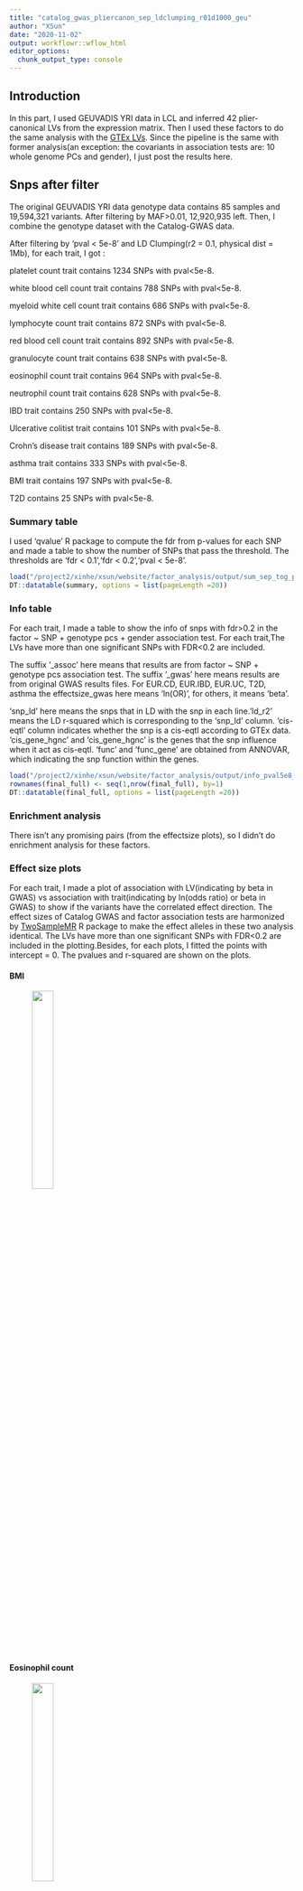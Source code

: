 ```yaml
---
title: "catalog_gwas_pliercanon_sep_ldclumping_r01d1000_geu"
author: "XSun"
date: "2020-11-02"
output: workflowr::wflow_html
editor_options:
  chunk_output_type: console
---
```


## Introduction

In this part, I used GEUVADIS YRI data in LCL and inferred 42 plier-canonical LVs from the expression matrix. Then I used these factors to do the same analysis with the [GTEx LVs](https://xsun1229.github.io/factor_analysis/catalog_gwas_pliercanon_sep_ldclumping_r01d1000.html). Since the pipeline is the same with former analysis(an exception: the covariants in association tests are: 10 whole genome PCs and gender), I just post the results here. 

## Snps after filter

The original GEUVADIS YRI data genotype data contains 85 samples and 19,594,321 variants. After filtering by MAF>0.01, 12,920,935 left. Then, I combine the genotype dataset with the Catalog-GWAS data.

After filtering by 'pval < 5e-8' and LD Clumping(r2 = 0.1, physical dist = 1Mb), for each trait, I got :

platelet count trait contains 1234 SNPs with pval<5e-8. 

white blood cell count trait contains 788 SNPs with pval<5e-8. 

myeloid white cell count trait contains 686 SNPs with pval<5e-8. 

lymphocyte count trait contains 872 SNPs with pval<5e-8. 

red blood cell count trait contains 892 SNPs with pval<5e-8. 

granulocyte count trait contains 638 SNPs with pval<5e-8. 

eosinophil count trait contains 964 SNPs with pval<5e-8. 

neutrophil count trait contains 628 SNPs with pval<5e-8. 

IBD trait contains 250 SNPs with pval<5e-8. 

Ulcerative colitist trait contains 101 SNPs with pval<5e-8. 

Crohn's disease trait contains 189 SNPs with pval<5e-8. 

asthma trait contains 333 SNPs with pval<5e-8. 

BMI trait contains 197 SNPs with pval<5e-8. 

T2D contains 25 SNPs with pval<5e-8. 


### Summary table

I used 'qvalue' R package to compute the fdr from p-values for each SNP and made a table to show the number of SNPs that pass the threshold. The thresholds are 'fdr < 0.1','fdr < 0.2','pval < 5e-8'.

```r
load("/project2/xinhe/xsun/website/factor_analysis/output/sum_sep_tog_pval_pliercanon_wgpc_ldcl_d1k_geu.rdata")
DT::datatable(summary, options = list(pageLength =20))
```



### Info table

For each trait, I made a table to show the info of snps with fdr>0.2 in the factor ~ SNP + genotype pcs + gender association test. For each trait,The LVs have more than one significant SNPs with FDR<0.2 are included. 

The suffix '_assoc' here means that results are from factor ~ SNP + genotype pcs association test. The suffix '_gwas' here means results are from original GWAS results files. For EUR.CD, EUR.IBD, EUR.UC, T2D, asthma the effectsize_gwas here means 'ln(OR)', for others, it means 'beta'. 

'snp_ld' here means the snps that in LD with the snp in each line.'ld_r2' means the LD r-squared which is corresponding to the 'snp_ld' column. 'cis-eqtl' column indicates whether the snp is a cis-eqtl according to GTEx data. 'cis_gene_hgnc' and 'cis_gene_hgnc' is the genes that the snp influence when it act as cis-eqtl. 'func' and 'func_gene' are obtained from ANNOVAR, which indicating the snp function within the genes.

```r
load("/project2/xinhe/xsun/website/factor_analysis/output/info_pval5e8_pliercanon_ld_d1k_geu.rdata")
rownames(final_full) <- seq(1,nrow(final_full), by=1)
DT::datatable(final_full, options = list(pageLength =20))
```




### Enrichment analysis 

There isn't any promising pairs (from the effectsize plots), so I didn't do enrichment analysis for these factors. 



### Effect size plots

For each trait, I made a plot of association with LV(indicating by beta in GWAS) vs association with trait(indicating by ln(odds ratio) or beta in GWAS) to show if the variants have the correlated effect direction. The effect sizes of Catalog GWAS and factor association tests are harmonized by [TwoSampleMR](https://mrcieu.github.io/TwoSampleMR/articles/introduction.html) R package to make the effect alleles in these two analysis identical. The LVs have more than one significant SNPs with FDR<0.2 are included in the plotting.Besides, for each plots, I fitted the points with intercept = 0. The pvalues and r-squared are shown on the plots.

#### BMI 

<figure class="half">
    <img src="https://github.com/xsun1229/factor_analysis/raw/master/output/effectsize_lv6_bmi_pval5e8_pliercanon_d1k_geu.jpeg" width="30%">
</figure>

#### Eosinophil count 

<figure class="half">
    <img src="https://github.com/xsun1229/factor_analysis/raw/master/output/effectsize_lv28_eo_pval5e8_pliercanon_d1k_geu.jpeg" width="30%">
</figure>


#### plt

<figure class="half">
    <img src="https://github.com/xsun1229/factor_analysis/raw/master/output/effectsize_lv12_plt_pval5e8_pliercanon_d1k_geu.jpeg" width="30%">
    <img src="https://github.com/xsun1229/factor_analysis/raw/master/output/effectsize_lv5_plt_pval5e8_pliercanon_d1k_geu.jpeg" width="30%">
    <img src="https://github.com/xsun1229/factor_analysis/raw/master/output/effectsize_lv8_plt_pval5e8_pliercanon_d1k_geu.jpeg" width="30%">
    <img src="https://github.com/xsun1229/factor_analysis/raw/master/output/effectsize_lv11_plt_pval5e8_pliercanon_d1k_geu.jpeg" width="30%">
    <img src="https://github.com/xsun1229/factor_analysis/raw/master/output/effectsize_lv24_plt_pval5e8_pliercanon_d1k_geu.jpeg" width="30%">
</figure>


#### red blood cell count

<figure class="half">
    <img src="https://github.com/xsun1229/factor_analysis/raw/master/output/effectsize_lv24_rbc_pval5e8_pliercanon_d1k_geu.jpeg" width="30%">
    <img src="https://github.com/xsun1229/factor_analysis/raw/master/output/effectsize_lv5_rbc_pval5e8_pliercanon_d1k_geu.jpeg" width="30%">
    <img src="https://github.com/xsun1229/factor_analysis/raw/master/output/effectsize_lv10_rbc_pval5e8_pliercanon_d1k_geu.jpeg" width="30%">
</figure>


#### asthma

<figure class="half">
    <img src="https://github.com/xsun1229/factor_analysis/raw/master/output/effectsize_lv27_ukb.allasthma_pval5e8_pliercanon_d1k_geu.jpeg" width="30%">
    <img src="https://github.com/xsun1229/factor_analysis/raw/master/output/effectsize_lv32_ukb.allasthma_pval5e8_pliercanon_d1k_geu.jpeg" width="30%">
</figure>

### Effect size plots- more SNPs

Since there isn't any promising pairs after relaxing the threshold, so I will not post the plots here.

### Effect size plots - checking the reverse causality

Since there isn't any promising pairs after relaxing the threshold, so I will not post the plots here.


### QQplots 

These are the QQplots from association tests. 

#### BMI 

LV27, LV76 and LV90

<figure class="half">
    <img src="https://github.com/xsun1229/factor_analysis/raw/master/output/qq_unif_lv6_bmi_pliercanon_d1k_geu.jpeg" width="30%">
</figure>


#### Eosinophil count 

LV28

<figure class="half">
    <img src="https://github.com/xsun1229/factor_analysis/raw/master/output/qq_unif_lv28_eo_pliercanon_d1k_geu.jpeg" width="30%">
</figure>

#### plt

LV12,5,8,11,24

<figure class="half">
    <img src="https://github.com/xsun1229/factor_analysis/raw/master/output/qq_unif_lv12_plt_pliercanon_d1k_geu.jpeg" width="30%">
    <img src="https://github.com/xsun1229/factor_analysis/raw/master/output/qq_unif_lv5_plt_pliercanon_d1k_geu.jpeg" width="30%">
    <img src="https://github.com/xsun1229/factor_analysis/raw/master/output/qq_unif_lv8_plt_pliercanon_d1k_geu.jpeg" width="30%">
    <img src="https://github.com/xsun1229/factor_analysis/raw/master/output/qq_unif_lv11_plt_pliercanon_d1k_geu.jpeg" width="30%">
    <img src="https://github.com/xsun1229/factor_analysis/raw/master/output/qq_unif_lv24_plt_pliercanon_d1k_geu.jpeg" width="30%">
</figure>


#### red blood cell count

LV24,5,10

<figure class="half">
    <img src="https://github.com/xsun1229/factor_analysis/raw/master/output/qq_unif_lv24_rbc_pliercanon_d1k_geu.jpeg" width="30%">
    <img src="https://github.com/xsun1229/factor_analysis/raw/master/output/qq_unif_lv5_rbc_pliercanon_d1k_geu.jpeg" width="30%">
    <img src="https://github.com/xsun1229/factor_analysis/raw/master/output/qq_unif_lv10_rbc_pliercanon_d1k_geu.jpeg" width="30%">
</figure>

#### asthma

LV27,32

<figure class="half">
    <img src="https://github.com/xsun1229/factor_analysis/raw/master/output/qq_unif_lv27_ukb.allasthma_pliercanon_d1k_geu.jpeg" width="30%">
    <img src="https://github.com/xsun1229/factor_analysis/raw/master/output/qq_unif_lv32_ukb.allasthma_pliercanon_d1k_geu.jpeg" width="30%">
</figure>

### Colocalization

The colocalization analysis was performed using the approximate Bayes factor test implemented in the Coloc package. Coloc computes five posterior probabilities (PP0, PP1, PP2, PP3 and PP4), each corresponding to a hypothesis: H0, no association with either trait; H1, association with trait 1 but not with trait 2; H2, association with trait 2 but not with trait 1; H3, association with trait 1 and trait 2, two independent SNPs; H4, association with trait 1 and trait 2, one shared SNP. We ran Coloc with the default parameters and used PP4 to assess evidence of colocalization. We visualized the colocalization of factor - QTLs and GWAS associations using the [LocusCompareR package](https://github.com/boxiangliu/locuscomparer).

Chromosome selection: I first sorted the SNPs by their pvalues from factor association tests, then I selected the first two SNPs and chose their chromosome to do the colocalization test and visualization. 

Since there isn't any promising pairs, I post all pairs here.

#### BMI 

LV6 top1 snp and its chromosome

```r
load("/project2/xinhe/xsun/website/factor_analysis/output/bmi_lv6_coloc_geu.results_pliercanon.rdata")
note <- c(NA,"no association with either trait","association with trait 1 but not with trait 2","association with trait 2 but not with trait 1","association with trait 1 and trait 2,two independent SNPs"," association with trait 1 and trait 2, one shared SNP")
pval <- cbind(results$summary,note)
knitr::kable(pval, caption = "pvalues in coloclization")
```

<figure class="half">
    <img src="https://github.com/xsun1229/factor_analysis/raw/master/output/coloc_bmi_lv6_plier_d1k_geu.jpeg" width="80%">
</figure>


LV6 the second snp and its chromosome

```r
load("/project2/xinhe/xsun/website/factor_analysis/output/bmi_lv6_coloc_top2_geu.results_pliercanon.rdata")
note <- c(NA,"no association with either trait","association with trait 1 but not with trait 2","association with trait 2 but not with trait 1","association with trait 1 and trait 2,two independent SNPs"," association with trait 1 and trait 2, one shared SNP")
pval <- cbind(results$summary,note)
knitr::kable(pval, caption = "pvalues in coloclization")
```

<figure class="half">
    <img src="https://github.com/xsun1229/factor_analysis/raw/master/output/coloc_bmi_lv6_plier_d1k_geu_top2.jpeg" width="80%">
</figure>

#### Eosinophil count 

LV28 top1 snp and its chromosome

```r
load("/project2/xinhe/xsun/website/factor_analysis/output/eo_lv28_coloc_geu.results_pliercanon.rdata")
note <- c(NA,"no association with either trait","association with trait 1 but not with trait 2","association with trait 2 but not with trait 1","association with trait 1 and trait 2,two independent SNPs"," association with trait 1 and trait 2, one shared SNP")
pval <- cbind(results$summary,note)
knitr::kable(pval, caption = "pvalues in coloclization")
```

<figure class="half">
    <img src="https://github.com/xsun1229/factor_analysis/raw/master/output/coloc_eo_lv28_plier_d1k_geu.jpeg" width="80%">
</figure>


LV28 the second snp and its chromosome

```r
load("/project2/xinhe/xsun/website/factor_analysis/output/eo_lv28_coloc_top2_geu.results_pliercanon.rdata")
note <- c(NA,"no association with either trait","association with trait 1 but not with trait 2","association with trait 2 but not with trait 1","association with trait 1 and trait 2,two independent SNPs"," association with trait 1 and trait 2, one shared SNP")
pval <- cbind(results$summary,note)
knitr::kable(pval, caption = "pvalues in coloclization")
```

<figure class="half">
    <img src="https://github.com/xsun1229/factor_analysis/raw/master/output/coloc_eo_lv28_plier_d1k_geu_top2.jpeg" width="80%">
</figure>

#### plt

LV12 top1 snp and its chromosome

```r
load("/project2/xinhe/xsun/website/factor_analysis/output/plt_lv12_coloc_geu.results_pliercanon.rdata")
note <- c(NA,"no association with either trait","association with trait 1 but not with trait 2","association with trait 2 but not with trait 1","association with trait 1 and trait 2,two independent SNPs"," association with trait 1 and trait 2, one shared SNP")
pval <- cbind(results$summary,note)
knitr::kable(pval, caption = "pvalues in coloclization")
```

<figure class="half">
    <img src="https://github.com/xsun1229/factor_analysis/raw/master/output/coloc_plt_lv12_plier_d1k_geu.jpeg" width="80%">
</figure>


LV12 the second snp and its chromosome

```r
load("/project2/xinhe/xsun/website/factor_analysis/output/plt_lv12_coloc_top2_geu.results_pliercanon.rdata")
note <- c(NA,"no association with either trait","association with trait 1 but not with trait 2","association with trait 2 but not with trait 1","association with trait 1 and trait 2,two independent SNPs"," association with trait 1 and trait 2, one shared SNP")
pval <- cbind(results$summary,note)
knitr::kable(pval, caption = "pvalues in coloclization")
```

<figure class="half">
    <img src="https://github.com/xsun1229/factor_analysis/raw/master/output/coloc_plt_lv12_plier_d1k_geu_top2.jpeg" width="80%">
</figure>


LV5 top1 snp and its chromosome

```r
load("/project2/xinhe/xsun/website/factor_analysis/output/plt_lv5_coloc_geu.results_pliercanon.rdata")
note <- c(NA,"no association with either trait","association with trait 1 but not with trait 2","association with trait 2 but not with trait 1","association with trait 1 and trait 2,two independent SNPs"," association with trait 1 and trait 2, one shared SNP")
pval <- cbind(results$summary,note)
knitr::kable(pval, caption = "pvalues in coloclization")
```

<figure class="half">
    <img src="https://github.com/xsun1229/factor_analysis/raw/master/output/coloc_plt_lv5_plier_d1k_geu.jpeg" width="80%">
</figure>


LV5 the second snp and its chromosome

```r
load("/project2/xinhe/xsun/website/factor_analysis/output/plt_lv5_coloc_top2_geu.results_pliercanon.rdata")
note <- c(NA,"no association with either trait","association with trait 1 but not with trait 2","association with trait 2 but not with trait 1","association with trait 1 and trait 2,two independent SNPs"," association with trait 1 and trait 2, one shared SNP")
pval <- cbind(results$summary,note)
knitr::kable(pval, caption = "pvalues in coloclization")
```

<figure class="half">
    <img src="https://github.com/xsun1229/factor_analysis/raw/master/output/coloc_plt_lv5_plier_d1k_geu_top2.jpeg" width="80%">
</figure>



LV8 top1 snp and its chromosome

```r
load("/project2/xinhe/xsun/website/factor_analysis/output/plt_lv8_coloc_geu.results_pliercanon.rdata")
note <- c(NA,"no association with either trait","association with trait 1 but not with trait 2","association with trait 2 but not with trait 1","association with trait 1 and trait 2,two independent SNPs"," association with trait 1 and trait 2, one shared SNP")
pval <- cbind(results$summary,note)
knitr::kable(pval, caption = "pvalues in coloclization")
```

<figure class="half">
    <img src="https://github.com/xsun1229/factor_analysis/raw/master/output/coloc_plt_lv8_plier_d1k_geu.jpeg" width="80%">
</figure>


LV8 the second snp and its chromosome

```r
load("/project2/xinhe/xsun/website/factor_analysis/output/plt_lv8_coloc_top2_geu.results_pliercanon.rdata")
note <- c(NA,"no association with either trait","association with trait 1 but not with trait 2","association with trait 2 but not with trait 1","association with trait 1 and trait 2,two independent SNPs"," association with trait 1 and trait 2, one shared SNP")
pval <- cbind(results$summary,note)
knitr::kable(pval, caption = "pvalues in coloclization")
```

<figure class="half">
    <img src="https://github.com/xsun1229/factor_analysis/raw/master/output/coloc_plt_lv8_plier_d1k_geu_top2.jpeg" width="80%">
</figure>



LV11 top1 snp and its chromosome

```r
load("/project2/xinhe/xsun/website/factor_analysis/output/plt_lv11_coloc_geu.results_pliercanon.rdata")
note <- c(NA,"no association with either trait","association with trait 1 but not with trait 2","association with trait 2 but not with trait 1","association with trait 1 and trait 2,two independent SNPs"," association with trait 1 and trait 2, one shared SNP")
pval <- cbind(results$summary,note)
knitr::kable(pval, caption = "pvalues in coloclization")
```

<figure class="half">
    <img src="https://github.com/xsun1229/factor_analysis/raw/master/output/coloc_plt_lv11_plier_d1k_geu.jpeg" width="80%">
</figure>


LV11 the second snp and its chromosome

```r
load("/project2/xinhe/xsun/website/factor_analysis/output/plt_lv11_coloc_top2_geu.results_pliercanon.rdata")
note <- c(NA,"no association with either trait","association with trait 1 but not with trait 2","association with trait 2 but not with trait 1","association with trait 1 and trait 2,two independent SNPs"," association with trait 1 and trait 2, one shared SNP")
pval <- cbind(results$summary,note)
knitr::kable(pval, caption = "pvalues in coloclization")
```

<figure class="half">
    <img src="https://github.com/xsun1229/factor_analysis/raw/master/output/coloc_plt_lv11_plier_d1k_geu_top2.jpeg" width="80%">
</figure>


LV24 top1 snp and its chromosome

```r
load("/project2/xinhe/xsun/website/factor_analysis/output/plt_lv24_coloc_geu.results_pliercanon.rdata")
note <- c(NA,"no association with either trait","association with trait 1 but not with trait 2","association with trait 2 but not with trait 1","association with trait 1 and trait 2,two independent SNPs"," association with trait 1 and trait 2, one shared SNP")
pval <- cbind(results$summary,note)
knitr::kable(pval, caption = "pvalues in coloclization")
```

<figure class="half">
    <img src="https://github.com/xsun1229/factor_analysis/raw/master/output/coloc_plt_lv24_plier_d1k_geu.jpeg" width="80%">
</figure>


LV24 the second snp and its chromosome

```r
load("/project2/xinhe/xsun/website/factor_analysis/output/plt_lv24_coloc_top2_geu.results_pliercanon.rdata")
note <- c(NA,"no association with either trait","association with trait 1 but not with trait 2","association with trait 2 but not with trait 1","association with trait 1 and trait 2,two independent SNPs"," association with trait 1 and trait 2, one shared SNP")
pval <- cbind(results$summary,note)
knitr::kable(pval, caption = "pvalues in coloclization")
```

<figure class="half">
    <img src="https://github.com/xsun1229/factor_analysis/raw/master/output/coloc_plt_lv24_plier_d1k_geu_top2.jpeg" width="80%">
</figure>


#### red blood cell count


LV24 top1 snp and its chromosome

```r
load("/project2/xinhe/xsun/website/factor_analysis/output/plt_lv24_coloc_geu.results_pliercanon.rdata")
note <- c(NA,"no association with either trait","association with trait 1 but not with trait 2","association with trait 2 but not with trait 1","association with trait 1 and trait 2,two independent SNPs"," association with trait 1 and trait 2, one shared SNP")
pval <- cbind(results$summary,note)
knitr::kable(pval, caption = "pvalues in coloclization")
```

<figure class="half">
    <img src="https://github.com/xsun1229/factor_analysis/raw/master/output/coloc_rbc_lv24_plier_d1k_geu.jpeg" width="80%">
</figure>


LV24 the second snp and its chromosome

```r
load("/project2/xinhe/xsun/website/factor_analysis/output/rbc_lv24_coloc_top2_geu.results_pliercanon.rdata")
note <- c(NA,"no association with either trait","association with trait 1 but not with trait 2","association with trait 2 but not with trait 1","association with trait 1 and trait 2,two independent SNPs"," association with trait 1 and trait 2, one shared SNP")
pval <- cbind(results$summary,note)
knitr::kable(pval, caption = "pvalues in coloclization")
```

<figure class="half">
    <img src="https://github.com/xsun1229/factor_analysis/raw/master/output/coloc_rbc_lv24_plier_d1k_geu_top2.jpeg" width="80%">
</figure>


LV5 top1 snp and its chromosome

```r
load("/project2/xinhe/xsun/website/factor_analysis/output/rbc_lv5_coloc_geu.results_pliercanon.rdata")
note <- c(NA,"no association with either trait","association with trait 1 but not with trait 2","association with trait 2 but not with trait 1","association with trait 1 and trait 2,two independent SNPs"," association with trait 1 and trait 2, one shared SNP")
pval <- cbind(results$summary,note)
knitr::kable(pval, caption = "pvalues in coloclization")
```

<figure class="half">
    <img src="https://github.com/xsun1229/factor_analysis/raw/master/output/coloc_rbc_lv5_plier_d1k_geu.jpeg" width="80%">
</figure>


LV5 the second snp and its chromosome

```r
load("/project2/xinhe/xsun/website/factor_analysis/output/rbc_lv5_coloc_top2_geu.results_pliercanon.rdata")
note <- c(NA,"no association with either trait","association with trait 1 but not with trait 2","association with trait 2 but not with trait 1","association with trait 1 and trait 2,two independent SNPs"," association with trait 1 and trait 2, one shared SNP")
pval <- cbind(results$summary,note)
knitr::kable(pval, caption = "pvalues in coloclization")
```

<figure class="half">
    <img src="https://github.com/xsun1229/factor_analysis/raw/master/output/coloc_rbc_lv5_plier_d1k_geu_top2.jpeg" width="80%">
</figure>





#### asthma

The asthma GWAS data doesn't contain the MAF of SNPs which is required in 'coloc' package when performing colocalization analysis. So I just post the plots here. 

LV27 top1 snp and its chromosome

<figure class="half">
    <img src="https://github.com/xsun1229/factor_analysis/raw/master/output/coloc_ukb.allasthma_lv27_plier_d1k_geu.jpeg" width="80%">
</figure>


LV27 the second snp and its chromosome

<figure class="half">
    <img src="https://github.com/xsun1229/factor_analysis/raw/master/output/coloc_ukb.allasthma_lv27_plier_d1k_geu_top2.jpeg" width="80%">
</figure>

LV32 top1 snp and its chromosome

<figure class="half">
    <img src="https://github.com/xsun1229/factor_analysis/raw/master/output/coloc_ukb.allasthma_lv32_plier_d1k_geu.jpeg" width="80%">
</figure>


LV32 the second snp and its chromosome

<figure class="half">
    <img src="https://github.com/xsun1229/factor_analysis/raw/master/output/coloc_ukb.allasthma_lv32_plier_d1k_geu_top2.jpeg" width="80%">
</figure>

